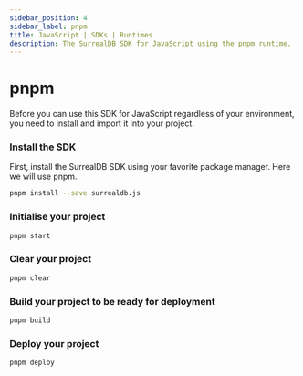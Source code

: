 ```yaml
---
sidebar_position: 4
sidebar_label: pnpm
title: JavaScript | SDKs | Runtimes
description: The SurrealDB SDK for JavaScript using the pnpm runtime.
---
```


# pnpm

Before you can use this SDK for JavaScript regardless of your environment, you need to install and import it into your project.

### Install the SDK

First, install the SurrealDB SDK using your favorite package manager. Here we will use pnpm.

```bash
pnpm install --save surrealdb.js
```

### Initialise your project

```bash
pnpm start
```

### Clear your project

```bash
pnpm clear
```

### Build your project to be ready for deployment

```bash
pnpm build
```

### Deploy your project

```bash
pnpm deploy
```